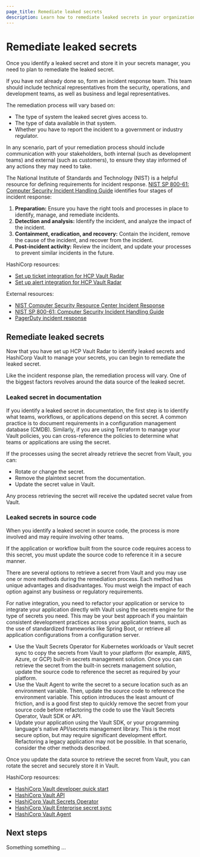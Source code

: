 ```yaml
---
page_title: Remediate leaked secrets
description: Learn how to remediate leaked secrets in your organization.
---
```


# Remediate leaked secrets

Once you identify a leaked secret and store it in your secrets manager, you need
to plan to remediate the leaked secret.

If you have not already done so, form an incident response team. This team
should include technical representatives from the security, operations, and
development teams, as well as business and legal representatives.

The remediation process will vary based on:

- The type of system the leaked secret gives access to.
- The type of data available in that system.
- Whether you have to report the incident to a government or industry regulator.

In any scenario, part of your remediation process should include communication
with your stakeholders, both internal (such as development teams) and external
(such as customers), to ensure they stay informed of any actions they may need
to take.

The National Institute of Standards and Technology (NIST) is a helpful resource
for defining requirements for incident response. [NIST SP 800-61: Computer
Security Incident Handling
Guide](https://nvlpubs.nist.gov/nistpubs/specialpublications/nist.sp.800-61r2.pdf)
identifies four stages of incident response:

1. **Preparation:** Ensure you have the right tools and processes in place to identify, manage, and remediate incidents.
1. **Detection and analysis:** Identify the incident, and analyze the impact of the incident.
1. **Containment, eradication, and recovery:** Contain the incident, remove the cause of the incident, and recover from the incident.
1. **Post-incident activity:** Review the incident, and update your processes to prevent similar incidents in the future.

HashiCorp resources:

- [Set up ticket integration for HCP Vault Radar](/hcp/tutorials/get-started-hcp-vault-radar/vault-radar-ticketing-setup)
- [Set up alert integration for HCP Vault Radar](/hcp/tutorials/get-started-hcp-vault-radar/vault-radar-alert-setup)

External resources:

- [NIST Computer Security Resource Center Incident Response](https://csrc.nist.gov/projects/incident-response)
- [NIST SP 800-61: Computer Security Incident Handling Guide](https://nvlpubs.nist.gov/nistpubs/specialpublications/nist.sp.800-61r2.pdf)
- [PagerDuty incident response](https://response.pagerduty.com/)

## Remediate leaked secrets

Now that you have set up HCP Vault Radar to identify leaked secrets and
HashiCorp Vault to manage your secrets, you can begin to remediate the leaked
secret.

Like the incident response plan, the remediation process will vary. One of the
biggest factors revolves around the data source of the leaked secret.

### Leaked secret in documentation

If you identify a leaked secret in documentation, the first step is to identify
what teams, workflows, or applications depend on this secret. A common practice
is to document requirements in a configuration management database (CMDB).
Similarly, if you are using Terraform to manage your Vault policies, you can
cross-reference the policies to determine what teams or applications are using
the secret.

If the processes using the secret already retrieve the secret from Vault, you
can:

- Rotate or change the secret.
- Remove the plaintext secret from the documentation.
- Update the secret value in Vault. 

Any process retrieving the secret will receive the updated secret value from
Vault.

### Leaked secrets in source code

When you identify a leaked secret in source code, the process is more involved
and may require involving other teams.

If the application or workflow built from the source code requires access to
this secret, you must update the source code to reference it in a secure manner.

There are several options to retrieve a secret from Vault and you may use one
or more methods during the remediation process. Each method has unique
advantages and disadvantages. You must weigh the impact of each option against
any business or regulatory requirements.

For native integration, you need to refactor your application or service to integrate your
application directly with Vault using the secrets engine for the type of secrets
you need. This may be your best approach if you maintain consistent development
practices across your application teams, such as the use of standardized
frameworks like Spring Boot, or retrieve all application configurations from a
configuration server.

- Use the Vault Secrets Operator for Kubernetes workloads or Vault secret sync
  to copy the secrets from Vault to your platform (for example, AWS, Azure, or
  GCP) built-in secrets management solution. Once you can retrieve the secret
  from the built-in secrets management solution, update the source code to
  reference the secret as required by your platform.
- Use the Vault Agent to write the secret to a secure location such as an
  environment variable. Then, update the source code to reference the
  environment variable. This option introduces the least amount of friction, and
  is a good first step to quickly remove the secret from your source code before
  refactoring the code to use the Vault Secrets Operator, Vault SDK or API.
- Update your application using the Vault SDK, or your programming language's
  native API/secrets management library. This is the most secure option, but may
  require significant development effort. Refactoring a legacy application may
  not be possible. In that scenario, consider the other methods described.

Once you update the data source to retrieve the secret from Vault, you can
rotate the secret and securely store it in Vault.

HashiCorp resources:

- [HashiCorp Vault developer quick start](/vault/docs/get-started/developer-qs)
- [HashiCorp Vault API](/vault/api-docs)
- [HashiCorp Vault Secrets Operator](/vault/docs/deploy/kubernetes/vso)
- [HashiCorp Vault Enterprise secret sync](/vault/docs/sync)
- [HashiCorp Vault Agent](/vault/docs/agent-and-proxy)

## Next steps

Something something ...
